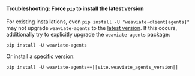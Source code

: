 
#### Troubleshooting: Force `pip` to install the latest version

For existing installations, even `pip install -U "weaviate-client[agents]"` may not upgrade `weaviate-agents` to the [latest version](https://pypi.org/project/weaviate-agents/). If this occurs, additionally try to explicitly upgrade the `weaviate-agents` package:

<Tabs className="code" groupId="languages">
<TabItem value="py_agents" label="Python">

```shell
pip install -U weaviate-agents
```

Or install a [specific version](https://github.com/weaviate/weaviate-agents-python-client/tags):

```shell
pip install -U weaviate-agents==||site.weaviate_agents_version||
```

</TabItem>
</Tabs>
